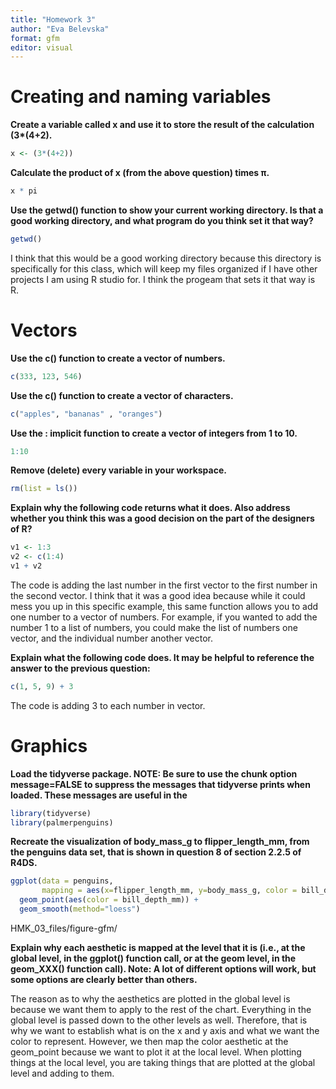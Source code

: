 ```yaml
---
title: "Homework 3"
author: "Eva Belevska"
format: gfm
editor: visual
---
```


# Creating and naming variables

**Create a variable called x and use it to store the result of the calculation (3\*(4+2).**

```r
x <- (3*(4+2))
```

**Calculate the product of x (from the above question) times π.**

```r
x * pi
```

**Use the getwd() function to show your current working directory. Is that a good working directory, and what program do you think set it that way?**

```r
getwd()
```

I think that this would be a good working directory because this directory is specifically for this class, which will keep my files organized if I have other projects I am using R studio for. I think the progeam that sets it that way is R.

# Vectors

**Use the c() function to create a vector of numbers.**

```r
c(333, 123, 546)
```

**Use the c() function to create a vector of characters.**

```r
c("apples", "bananas" , "oranges")
```

**Use the : implicit function to create a vector of integers from 1 to 10.**

```r
1:10
```

**Remove (delete) every variable in your workspace.**

```r
rm(list = ls()) 
```

**Explain why the following code returns what it does. Also address whether you think this was a good decision on the part of the designers of R?**

```r
v1 <- 1:3
v2 <- c(1:4)
v1 + v2
```

The code is adding the last number in the first vector to the first number in the second vector. I think that it was a good idea because while it could mess you up in this specific example, this same function allows you to add one number to a vector of numbers. For example, if you wanted to add the number 1 to a list of numbers, you could make the list of numbers one vector, and the individual number another vector.

**Explain what the following code does. It may be helpful to reference the answer to the previous question:**

```r
c(1, 5, 9) + 3
```

The code is adding 3 to each number in vector.

# Graphics

**Load the tidyverse package. NOTE: Be sure to use the chunk option message=FALSE to suppress the messages that tidyverse prints when loaded. These messages are useful in the**

```r
library(tidyverse)
library(palmerpenguins)
```

**Recreate the visualization of body_mass_g to flipper_length_mm, from the penguins data set, that is shown in question 8 of section 2.2.5 of R4DS.**

```r
ggplot(data = penguins, 
       mapping = aes(x=flipper_length_mm, y=body_mass_g, color = bill_depth_mm)) +
  geom_point(aes(color = bill_depth_mm)) +
  geom_smooth(method="loess")
```

HMK_03_files/figure-gfm/

**Explain why each aesthetic is mapped at the level that it is (i.e., at the global level, in the ggplot() function call, or at the geom level, in the geom_XXX() function call). Note: A lot of different options will work, but some options are clearly better than others.**

The reason as to why the aesthetics are plotted in the global level is because we want them to apply to the rest of the chart. Everything in the global level is passed down to the other levels as well. Therefore, that is why we want to establish what is on the x and y axis and what we want the color to represent. However, we then map the color aesthetic at the geom_point because we want to plot it at the local level. When plotting things at the local level, you are taking things that are plotted at the global level and adding to them.
